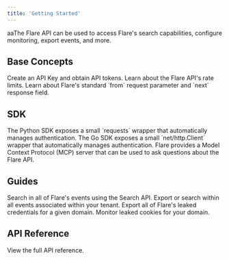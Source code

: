 ```yaml
---
title: 'Getting Started'
---
```


aaThe Flare API can be used to access Flare's search capabilities, configure monitoring, export events, and more.

## Base Concepts

<CardGroup cols={2}>

  <Card title="Authentication" icon="key" href="/concepts/authentication">
    Create an API Key and obtain API tokens.
  </Card>

  <Card title="Rate Limits" icon="gauge-high" href="/concepts/rate-limits-and-quotas">
    Learn about the Flare API's rate limits.
  </Card>

  <Card title="Paging" icon="scroll" href="/concepts/paging">
    Learn about Flare's standard `from` request parameter and `next` response field.
  </Card>

</CardGroup>

## SDK

<CardGroup cols={2}>

  <Card title="Python SDK" icon="python" href="/sdk/python">
    The Python SDK exposes a small `requests` wrapper
    that automatically manages authentication.
  </Card>

  <Card title="Go SDK" icon="golang" href="/sdk/go">
    The Go SDK exposes a small `net/http.Client` wrapper
    that automatically manages authentication.
  </Card>

  <Card title="MCP" icon="robot" href="/sdk/mcp">
    Flare provides a Model Context Protocol (MCP) server
    that can be used to ask questions about the Flare API.
  </Card>

</CardGroup>

## Guides

<CardGroup cols={2}>

  <Card title="Global Search" icon="magnifying-glass" href="/guides/global-search">
    Search in all of Flare's events using the Search API.
  </Card>

  <Card title="List Events Within a Tenant" icon="list" href="/guides/tenant-events">
    Export or search within all events associated within your tenant.
  </Card>

  <Card title="Exporting a Domain's Credentials" icon="passport" href="/guides/credentials-export-domain">
    Export all of Flare's leaked credentials for a given domain.
  </Card>

  <Card title="Cookie Monitoring" icon="cookie" href="/guides/cookie-monitoring">
    Monitor leaked cookies for your domain.
  </Card>

</CardGroup>

## API Reference

<CardGroup cols={2}>
  <Card title="Endpoint References" icon="code" href="/api-reference">
    View the full API reference.
  </Card>
</CardGroup>
